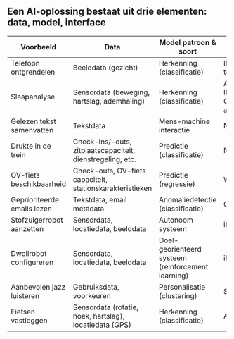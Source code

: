 ## Een AI-oplossing bestaat uit drie elementen: data, model, interface

+-----------------------------+------------------------------------------------------------+----------------------------------------------------+------------------------------------+
| __Voorbeeld__               | __Data__                                                   | __Model patroon & soort__                          | __Interface__                      |
+=============================+============================================================+====================================================+====================================+
| Telefoon ontgrendelen       | Beelddata (gezicht)                                        | Herkenning (classificatie)                         | IPhone toegangsscherm              |
+-----------------------------+------------------------------------------------------------+----------------------------------------------------+------------------------------------+
| Slaapanalyse                | Sensordata (beweging, hartslag, ademhaling)                | Herkenning (classificatie)                         | Apple Watch, IPhone Gezondheid-app |
+-----------------------------+------------------------------------------------------------+----------------------------------------------------+------------------------------------+
| Gelezen tekst samenvatten   | Tekstdata                                                  | Mens-machine interactie                            | Notion app                         |
+-----------------------------+------------------------------------------------------------+----------------------------------------------------+------------------------------------+
| Drukte in de trein          | Check-ins/-outs, zitplaatscapaciteit, dienstregeling, etc. | Predictie (classificatie)                          | NS app                             |
+-----------------------------+------------------------------------------------------------+----------------------------------------------------+------------------------------------+
| OV-fiets beschikbaarheid    | Check-outs, OV-fiets capaciteit, stationskarakteristieken  | Predictie (regressie)                              | Website                            |
+-----------------------------+------------------------------------------------------------+----------------------------------------------------+------------------------------------+
| Geprioriteerde emails lezen | Tekstdata, email metadata                                  | Anomaliedetectie (classificatie)                   | Outlook                            |
+-----------------------------+------------------------------------------------------------+----------------------------------------------------+------------------------------------+
| Stofzuigerrobot aanzetten   | Sensordata, locatiedata, beelddata                         | Autonoom systeem                                   | iRobot app                         |
+-----------------------------+------------------------------------------------------------+----------------------------------------------------+------------------------------------+
| Dweilrobot configureren     | Sensordata, locatiedata, beelddata                         | Doel-georienteerd systeem (reinforcement learning) | iRobot app                         |
+-----------------------------+------------------------------------------------------------+----------------------------------------------------+------------------------------------+
| Aanbevolen jazz luisteren   | Gebruiksdata, voorkeuren                                   | Personalisatie (clustering)                        | Spotify app                        |
+-----------------------------+------------------------------------------------------------+----------------------------------------------------+------------------------------------+
| Fietsen vastleggen          | Sensordata (rotatie, hoek, hartslag), locatiedata (GPS)    | Herkenning (classificatie)                         | Apple watch                        |
+-----------------------------+------------------------------------------------------------+----------------------------------------------------+------------------------------------+